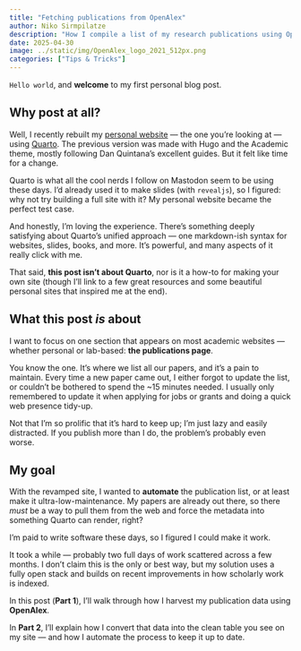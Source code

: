 ```yaml
---
title: "Fetching publications from OpenAlex"
author: Niko Sirmpilatze
description: "How I compile a list of my research publications using OpenAlex's Python API."
date: 2025-04-30
image: ../static/img/OpenAlex_logo_2021_512px.png
categories: ["Tips & Tricks"]
---
```


`Hello world`, and **welcome** to my first personal blog post.

## Why post at all?

Well, I recently rebuilt my [personal website](nikosirmpilatze.com) — the one you're looking at — using [Quarto](https://quarto.org). The previous version was made with Hugo and the Academic theme, mostly following Dan Quintana's excellent guides. But it felt like time for a change.

Quarto is what all the cool nerds I follow on Mastodon seem to be using these days. I'd already used it to make slides (with `revealjs`), so I figured: why not try building a full site with it? My personal website became the perfect test case.

And honestly, I'm loving the experience. There's something deeply satisfying about Quarto's unified approach — one markdown-ish syntax for websites, slides, books, and more. It's powerful, and many aspects of it really click with me.

That said, **this post isn't about Quarto**, nor is it a how-to for making your own site (though I'll link to a few great resources and some beautiful personal sites that inspired me at the end).

## What this post *is* about

I want to focus on one section that appears on most academic websites — whether personal or lab-based: **the publications page**.

You know the one. It's where we list all our papers, and it's a pain to maintain. Every time a new paper came out, I either forgot to update the list, or couldn't be bothered to spend the ~15 minutes needed. I usually only remembered to update it when applying for jobs or grants and doing a quick web presence tidy-up.

Not that I'm so prolific that it's hard to keep up; I'm just lazy and easily distracted. If you publish more than I do, the problem's probably even worse.

## My goal

With the revamped site, I wanted to **automate** the publication list, or at least make it ultra-low-maintenance. My papers are already out there, so there *must* be a way to pull them from the web and force the metadata into something Quarto can render, right?

I'm paid to write software these days, so I figured I could make it work.

It took a while — probably two full days of work scattered across a few months. I don't claim this is the only or best way, but my solution uses a fully open stack and builds on recent improvements in how scholarly work is indexed.

In this post (**Part 1**), I'll walk through how I harvest my publication data using **OpenAlex**.

In **Part 2**, I'll explain how I convert that data into the clean table you see on my site — and how I automate the process to keep it up to date.